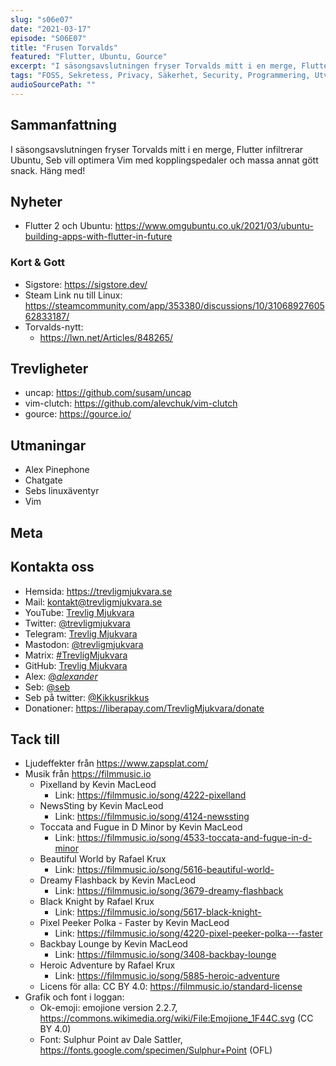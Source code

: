 ```yaml
---
slug: "s06e07"
date: "2021-03-17"
episode: "S06E07"
title: "Frusen Torvalds"
featured: "Flutter, Ubuntu, Gource"
excerpt: "I säsongsavslutningen fryser Torvalds mitt i en merge, Flutter infiltrerar Ubuntu, Seb vill optimera Vim med kopplingspedaler och massa annat gött snack. Häng med!"
tags: "FOSS, Sekretess, Privacy, Säkerhet, Security, Programmering, Utveckling, Mjukvara, PinePhone, Technology, Linux, Open Source, Flutter, Ubuntu, Sigstore, Steam Link, Linus Torvalds, uncap, vim-clutch, gource"
audioSourcePath: ""
---
```


## Sammanfattning

I säsongsavslutningen fryser Torvalds mitt i en merge, Flutter infiltrerar Ubuntu, Seb vill optimera Vim med kopplingspedaler och massa annat gött snack. Häng med!

## Nyheter

- Flutter 2 och Ubuntu: https://www.omgubuntu.co.uk/2021/03/ubuntu-building-apps-with-flutter-in-future

### Kort & Gott

- Sigstore: https://sigstore.dev/
- Steam Link nu till Linux: https://steamcommunity.com/app/353380/discussions/10/3106892760562833187/
- Torvalds-nytt:
  - https://lwn.net/Articles/848265/

## Trevligheter

- uncap: https://github.com/susam/uncap
- vim-clutch: https://github.com/alevchuk/vim-clutch
- gource: https://gource.io/

## Utmaningar

- Alex Pinephone
- Chatgate
- Sebs linuxäventyr
- Vim

## Meta

## Kontakta oss

- Hemsida: https://trevligmjukvara.se
- Mail: kontakt@trevligmjukvara.se
- YouTube: [Trevlig Mjukvara](https://www.youtube.com/channel/UCRVmpkj-XM6UhUCjGiL3hhQ)
- Twitter: [@trevligmjukvara](https://twitter.com/trevligmjukvara)
- Telegram: [Trevlig Mjukvara](https://t.me/trevligmjukvara)
- Mastodon: [@trevligmjukvara](https://mastodon.linuxkompis.se/@trevligmjukvara)
- Matrix: [#TrevligMjukvara](https://matrix.to/#/%23TrevligMjukvara:matrix.org)
- GitHub: [Trevlig Mjukvara](https://github.com/trevligmjukvara)
- Alex: [@_alexander_](https://mastodon.online/@_alexander_)
- Seb: [@seb](https://social.gelotte.dev/@seb)
- Seb på twitter: [@Kikkusrikkus](https://twitter.com/Kikkusrikkus)
- Donationer: https://liberapay.com/TrevligMjukvara/donate

## Tack till

- Ljudeffekter från https://www.zapsplat.com/
- Musik från https://filmmusic.io
  - Pixelland by Kevin MacLeod
    - Link: https://filmmusic.io/song/4222-pixelland
  - NewsSting by Kevin MacLeod
    - Link: https://filmmusic.io/song/4124-newssting
  - Toccata and Fugue in D Minor by Kevin MacLeod
    - Link: https://filmmusic.io/song/4533-toccata-and-fugue-in-d-minor
  - Beautiful World by Rafael Krux
    - Link: https://filmmusic.io/song/5616-beautiful-world-
  - Dreamy Flashback by Kevin MacLeod
    - Link: https://filmmusic.io/song/3679-dreamy-flashback
  - Black Knight by Rafael Krux
    - Link: https://filmmusic.io/song/5617-black-knight-
  - Pixel Peeker Polka - Faster by Kevin MacLeod
    - Link: https://filmmusic.io/song/4220-pixel-peeker-polka---faster
  - Backbay Lounge by Kevin MacLeod
    - Link: https://filmmusic.io/song/3408-backbay-lounge
  - Heroic Adventure by Rafael Krux
    - Link: https://filmmusic.io/song/5885-heroic-adventure
  - Licens för alla: CC BY 4.0: https://filmmusic.io/standard-license
- Grafik och font i loggan:
  - Ok-emoji: emojione version 2.2.7, https://commons.wikimedia.org/wiki/File:Emojione_1F44C.svg (CC BY 4.0)
  - Font: Sulphur Point av Dale Sattler, https://fonts.google.com/specimen/Sulphur+Point (OFL)
